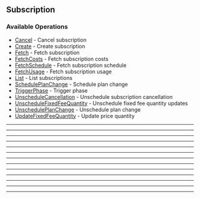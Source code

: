 
## Subscription

### Available Operations

* [Cancel](/resources/subscription/cancel) - Cancel subscription
* [Create](/resources/subscription/create) - Create subscription
* [Fetch](/resources/subscription/fetch) - Fetch subscription
* [FetchCosts](/resources/subscription/fetch_costs) - Fetch subscription costs
* [FetchSchedule](/resources/subscription/fetch_schedule) - Fetch subscription schedule
* [FetchUsage](/resources/subscription/fetch_usage) - Fetch subscription usage
* [List](/resources/subscription/list) - List subscriptions
* [SchedulePlanChange](/resources/subscription/schedule_plan_change) - Schedule plan change
* [TriggerPhase](/resources/subscription/trigger_phase) - Trigger phase
* [UnscheduleCancellation](/resources/subscription/unschedule_cancellation) - Unschedule subscription cancellation
* [UnscheduleFixedFeeQuantity](/resources/subscription/unschedule_fixed_fee_quantity) - Unschedule fixed fee quantity updates
* [UnschedulePlanChange](/resources/subscription/unschedule_plan_change) - Unschedule plan change
* [UpdateFixedFeeQuantity](/resources/subscription/update_fixed_fee_quantity) - Update price quantity

---
<Cancel />

---
<Create />

---
<Fetch />

---
<FetchCosts />

---
<FetchSchedule />

---
<FetchUsage />

---
<List />

---
<SchedulePlanChange />

---
<TriggerPhase />

---
<UnscheduleCancellation />

---
<UnscheduleFixedFeeQuantity />

---
<UnschedulePlanChange />

---
<UpdateFixedFeeQuantity />

